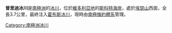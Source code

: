 {{coord|77|56|S|164|1|E|type:glacier_region:AQ|display=title}}

'''普里迪冰川'''是[[南極洲|南極洲]]的[[冰川|冰川]]，位於[[維多利亞地|維多利亞地]]的[[斯科特海岸|斯科特海岸]]，處於[[埃瑟山|埃瑟山]]西面，全長3.7公里，最終注入[[霍布斯冰川|霍布斯冰川]]，現時由[[南極條約體系|南極條約體系]]管理。

{{DEFAULTSORT:Priddy Glacier}}
[[Category:南極洲冰川|Category:南極洲冰川]]


{{ScottCoast-geo-stub}}